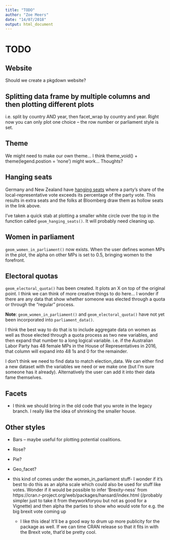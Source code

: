 ```yaml
---
title: "TODO"
author: "Zoe Meers"
date: "14/07/2018"
output: html_document
---
```


# TODO
## Website
Should we create a pkgdown website?

## Splitting data frame by multiple columns and then plotting different plots
i.e. split by country AND year, then facet_wrap by country and year. Right now you can only plot one choice -- the row number or parliament style is set. 

## Theme 

We might need to make our own theme...
I think theme_void() + theme(legend.postion = 'none') might work... Thoughts?

## Hanging seats
Germany and New Zealand have [hanging seats](https://www.bloomberg.com/graphics/2017-how-germany-forms-government/) where a party's share of the local-representative vote exceeds its percentage of the party vote. This results in extra seats and the folks at Bloomberg draw them as hollow seats in the link above. 

I've taken a quick stab at plotting a smaller white circle over the top in the function called `geom_hanging_seats()`. It will probably need cleaning up. 

## Women in parliament

`geom_women_in_parliament()` now exists. When the user defines women MPs in the plot, the alpha on other MPs is set to 0.5, bringing women to the forefront.

## Electoral quotas

`geom_electoral_quota()` has been created. It plots an X on top of the original point. I think we can think of more creative things to do here... I wonder if there are any data that show whether someone was elected through a quota or through the "regular" process.

**Note**: `geom_women_in_parliament()` and `geom_electoral_quota()` have not yet been incorporated into `parliament_data()`. 

I think the best way to do that is to include aggregate data on women as well as those elected through a quota process as two new variables, and then expand that number to a long logical variable. i.e. if the Australian Labor Party has 48 female MPs in the House of Representatives in 2016, that column will expand into 48 1s and 0 for the remainder. 

I don't think we need to find data to match election_data. We can either find a new dataset with the variables we need or we make one (but I'm sure someone has it already). Alternatively the user can add it into their data fame themselves.


## Facets

* I think we should bring in the old code that you wrote in the legacy branch. I really like the idea of shrinking the smaller house. 

## Other styles

* Bars -- maybe useful for plotting potential coalitions. 
* Rose?
* Pie?
* Geo_facet?

* this kind of comes under the women_in_parliament stuff- I wonder if it's best to do this as an alpha scale which could also be used for stuff like votes. Wonder if it would be possible to infer 'Brexity-ness' from https://cran.r-project.org/web/packages/hansard/index.html (/probably simpler just to take it from theyworkforyou but not as good for a Vignette) and then alpha the parties to show who would vote for e.g. the big brexit vote coming up
  - I like this idea! It'll be a good way to drum up more publicity for the package as well. If we can time CRAN release so that it fits in with the Brexit vote, that'd be pretty cool.
